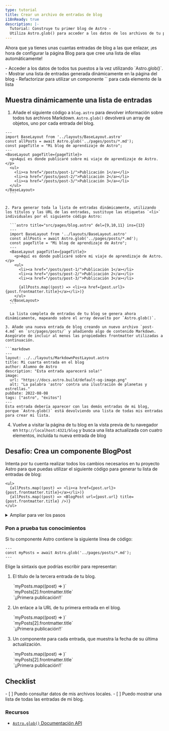 ```yaml
---
type: tutorial
title: Crear un archivo de entradas de blog
i18nReady: true
description: |-
  Tutorial: Construye tu primer blog de Astro -
  Utiliza Astro.glob() para acceder a los datos de los archivos de tu proyecto
---
```




Ahora que ya tienes unas cuantas entradas de blog a las que enlazar, ¡es hora de configurar la página Blog para que cree una lista de ellas automáticamente!

<PreCheck>
  - Acceder a los datos de todos tus puestos a la vez utilizando `Astro.glob()`.
  - Mostrar una lista de entradas generada dinámicamente en la página del blog
  - Refactorizar para utilizar un componente `<BlogPost />` para cada elemento de la lista
</PreCheck>

## Muestra dinámicamente una lista de entradas

1. Añade el siguiente código a `blog.astro` para devolver información sobre todos tus archivos Markdown. `Astro.glob()` devolverá un array de objetos, uno por cada entrada del blog.

  ```astro title="src/pages/blog.astro" ins={3}
  ---
  import BaseLayout from '../layouts/BaseLayout.astro'
  const allPosts = await Astro.glob('../pages/posts/*.md');
  const pageTitle = "Mi blog de aprendizaje de Astro";
  ---
  <BaseLayout pageTitle={pageTitle}>
    <p>Aquí es donde publicaré sobre mi viaje de aprendizaje de Astro.</p>
    <ul>
      <li><a href="/posts/post-1/">Publicación 1</a></li>
      <li><a href="/posts/post-2/">Publicación 2</a></li>
      <li><a href="/posts/post-3/">Publicación 3</a></li>
    </ul>
  </BaseLayout>
    ```


2. Para generar toda la lista de entradas dinámicamente, utilizando los títulos y las URL de las entradas, sustituye las etiquetas `<li>` individuales por el siguiente código Astro:

    ```astro title="src/pages/blog.astro" del={9,10,11} ins={13}
    ---
    import BaseLayout from '../layouts/BaseLayout.astro'
    const allPosts = await Astro.glob('../pages/posts/*.md');
    const pageTitle = "Mi blog de aprendizaje de Astro";
    ---
    <BaseLayout pageTitle={pageTitle}>
      <p>Aquí es donde publicaré sobre mi viaje de aprendizaje de Astro.</p>
      <ul>
        <li><a href="/posts/post-1/">Publicación 1</a></li>
        <li><a href="/posts/post-2/">Publicación 2</a></li>
        <li><a href="/posts/post-3/">Publicación 3</a></li>

        {allPosts.map((post) => <li><a href={post.url}>{post.frontmatter.title}</a></li>)}
      </ul>
    </BaseLayout>
    ```

    La lista completa de entradas de tu blog se genera ahora dinámicamente, mapeando sobre el array devuelto por `Astro.glob()`.

3. Añade una nueva entrada de blog creando un nuevo archivo `post-4.md` en `src/pages/posts/` y añadiendo algo de contenido Markdown. Asegúrate de incluir al menos las propiedades frontmatter utilizadas a continuación.

  ```markdown
  ---
  layout: ../../layouts/MarkdownPostLayout.astro
  title: Mi cuarta entrada en el blog
  author: Alumno de Astro
  description: "Esta entrada aparecerá sola!"
  image: 
    url: "https://docs.astro.build/default-og-image.png"
    alt: "La palabra 'astro' contra una ilustración de planetas y estrellas."
  pubDate: 2022-08-08
  tags: ["astro", "éxitos"]
  ---
  Esta entrada debería aparecer con las demás entradas de mi blog, porque `Astro.glob()` está devolviendo una lista de todas mis entradas para crear mi lista.
  ```

4. Vuelve a visitar la página de tu blog en la vista previa de tu navegador en `http://localhost:4321/blog` y busca una lista actualizada con cuatro elementos, incluida tu nueva entrada de blog

<Box icon="puzzle-piece">

## Desafío: Crea un componente BlogPost

Intenta por tu cuenta realizar todos los cambios necesarios en tu proyecto Astro para que puedas utilizar el siguiente código para generar tu lista de entradas de blog:

```astro title="src/pages/blog.astro" del={2} ins={3}
<ul>
  {allPosts.map((post) => <li><a href={post.url}>{post.frontmatter.title}</a></li>)}
  {allPosts.map((post) => <BlogPost url={post.url} title={post.frontmatter.title} />)}
</ul>
```

<details>
<summary>Ampliar para ver los pasos</summary>

1. Crear un nuevo componente en `src/components/`.

    <details>
    <summary>Mostrar el nombre del archivo</summary>
    ```
    BlogPost.astro
    ```
    </details>

2. Escribe la línea de código en tu componente para que pueda recibir un `title` y una `url` como `Astro.props`.

    <details>
    <summary>Mostrar el código</summary>
    ```astro
    ---
    // src/components/BlogPost.astro
    const { title, url } = Astro.props;
    ---
    ```
    </details>

3. Añade la plantilla utilizada para crear cada elemento de la lista de entradas de tu blog.

    <details>
    <summary>Mostrar el código</summary>
    ```astro
    <!-- src/components/BlogPost.astro -->
    <li><a href={url}>{title}</a></li>
    ```
    </details>

4. Importa el nuevo componente a tu página Blog.

    <details>
    <summary>Mostrar el código</summary>
    ```astro title="src/pages/blog.astro" ins={3}
    ---
    import BaseLayout from '../layouts/BaseLayout.astro';
    import BlogPost from '../components/BlogPost.astro';
    const allPosts = await Astro.glob('../pages/posts/*.md');
    const pageTitle = "My Astro Learning Blog";
    ---
    ```
    </details>

5. Compruébalo tu mismo: mira el código del componente terminado.

    <details>
    <summary>Mostrar el código</summary>
    ```astro title="src/components/BlogPost.astro"
    ---
    const { title, url } = Astro.props
    ---
    <li><a href={url}>{title}</a></li>
    ```
    ```astro title="src/pages/blog.astro" ins={3,10}
    ---
    import BaseLayout from '../layouts/BaseLayout.astro';
    import BlogPost from '../components/BlogPost.astro';
    const allPosts = await Astro.glob('../pages/posts/*.md');
    const pageTitle = "My Astro Learning Blog"
    ---
    <BaseLayout pageTitle={pageTitle}>
      <p>Aquí es donde publicaré sobre mi viaje de aprendizaje de Astro.</p>
      <ul>
        {allPosts.map((post) => <BlogPost url={post.url} title={post.frontmatter.title} />)}
      </ul>
    </BaseLayout>
    ```
    </details>
</details>
</Box>



<Box icon="question-mark">

### Pon a prueba tus conocimientos

Si tu componente Astro contiene la siguiente línea de código: 

```astro
---
const myPosts = await Astro.glob('../pages/posts/*.md');
---
```

Elige la sintaxis que podrías escribir para representar:

1. El título de la tercera entrada de tu blog.  

    <MultipleChoice>
      <Option>
        `myPosts.map((post) => <LastUpdated date={post.frontmatter.pubDate} />)`
      </Option>
      <Option isCorrect>
        `myPosts[2].frontmatter.title`
      </Option>
      <Option>
        `<a href={myPosts[0].url}>¡¡Primera publicación!!</a>`
      </Option>
    </MultipleChoice>

2. Un enlace a la URL de tu primera entrada en el blog. 

    <MultipleChoice>
      <Option>
        `myPosts.map((post) => <LastUpdated date={post.frontmatter.pubDate} />)`
      </Option>
      <Option>
        `myPosts[2].frontmatter.title`
      </Option>
      <Option isCorrect>
        `<a href={myPosts[0].url}>¡¡Primera publicación!!</a>`
      </Option>
    </MultipleChoice>

3. Un componente para cada entrada, que muestra la fecha de su última actualización.

    <MultipleChoice>
      <Option isCorrect>
        `myPosts.map((post) => <LastUpdated date={post.frontmatter.pubDate} />)`
      </Option>
      <Option>
        `myPosts[2].frontmatter.title`
      </Option>
      <Option>
        `<a href={myPosts[0].url}>¡¡Primera publicación!!</a>`
      </Option>
    </MultipleChoice>

</Box>

## Checklist

<Box icon="check-list">

<Checklist>
- [ ] Puedo consultar datos de mis archivos locales.
- [ ] Puedo mostrar una lista de todas las entradas de mi blog.
</Checklist>
</Box>

### Recursos

- [`Astro.glob()` Documentación API](/es/reference/api-reference/#astroglob)